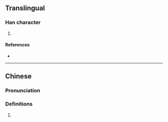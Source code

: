 {{also|㭖}}
{{character info/new}}
==Translingual==

===Han character===
{{Han char|rn=75|rad=木|as=05|sn=9|four=23904|canj=OPD,XOPD|ids=⿱代木}}

# {{defn|Han|sort=木05}}

====References====
* {{Han ref|kx=0518.170|dkj=14612|dj=0906.170|hdz=21185.020|uh=67CB|ud=26571|bh=CF63|bd=53091}}

----

==Chinese==
{{zh-forms}}

===Pronunciation===
{{zh-pron
|m=dài
|c=doi6
|h=pfs=
|md=
|mn=
|w=
|mc=
|oc=
|cat=
}}

===Definitions===
{{zh-hanzi}}

# {{rfdef|lang=zh}}
